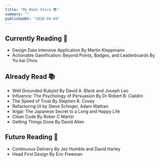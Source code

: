 ```yaml
---
title: "My Book Store 📚"
summary: ""
publishedAt: "2028-04-09"
---
```



## Currently Reading 📖
- Design Data Intensive Application By Martin Kleppmann
- Actionable Gamification: Beyond Points, Badges, and Leaderboards By Yu-kai Chou

## Already Read 📚 
- Well Grounded Rubyist By David A. Black and Joseph Leo
- Influence: The Psychology of Persuasion By  Dr Robert B. Cialdini 
- The Speed of Trust By Stephen R. Covey
- Refactoring UI by Steve Schoger, Adam Wathan
- Ikigai: The Japanese Secret to a Long and Happy Life
- Clean Code By Rober C Martin
- Getting Things Done By David Allen

## Future Reading 📅
- Continuous Delivery By Jez Humble and David Harley
- Head First Design By Eric Freeman